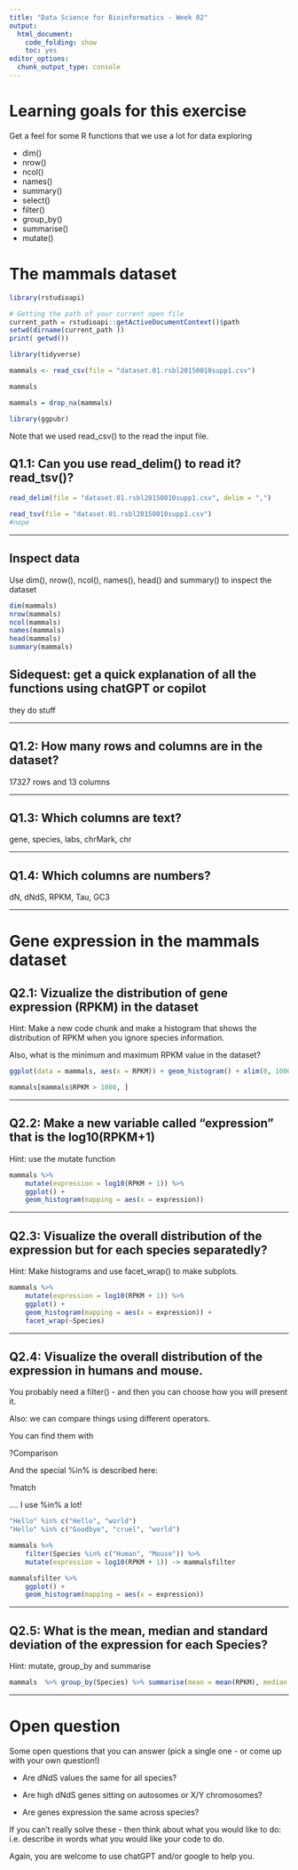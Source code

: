 ```yaml
---
title: "Data Science for Bioinformatics - Week 02"
output: 
  html_document:
    code_folding: show
    toc: yes
editor_options: 
  chunk_output_type: console
---
```


# Learning goals for this exercise

Get a feel for some R functions that we use a lot for data exploring
 
 * dim()
 * nrow()
 * ncol()
 * names()
 * summary()
 * select()
 * filter()
 * group_by()
 * summarise()
 * mutate()

# The mammals dataset

```r
library(rstudioapi)

# Getting the path of your current open file
current_path = rstudioapi::getActiveDocumentContext()$path 
setwd(dirname(current_path ))
print( getwd())

library(tidyverse)

mammals <- read_csv(file = "dataset.01.rsbl20150010supp1.csv")

mammals

```

```r
mammals = drop_na(mammals)
```

```r
library(ggpubr)
```

Note that we used read_csv() to the read the input file.

## Q1.1: Can you use read_delim() to read it? read_tsv()?

```r
read_delim(file = "dataset.01.rsbl20150010supp1.csv", delim = ",")

read_tsv(file = "dataset.01.rsbl20150010supp1.csv")
#nope
```

---

## Inspect data

Use dim(), nrow(), ncol(), names(), head() and summary() to inspect the dataset
```r
dim(mammals)
nrow(mammals)
ncol(mammals)
names(mammals)
head(mammals)
summary(mammals)
```

## Sidequest: get a quick explanation of all the functions using chatGPT or copilot

they do stuff

---

## Q1.2: How many rows and columns are in the dataset?

17327 rows and 13 columns

---


## Q1.3: Which columns are text?

gene, species, labs, chrMark, chr


---

## Q1.4: Which columns are numbers?
 dN, dNdS, RPKM, Tau, GC3

---

# Gene expression in the mammals dataset

## Q2.1: Vizualize the distribution of gene expression (RPKM) in the dataset

Hint: Make a new code chunk and make a histogram that shows the distribution of RPKM when you ignore species information.

Also, what is the minimum and maximum RPKM value in the dataset?

```r
ggplot(data = mammals, aes(x = RPKM)) + geom_histogram() + xlim(0, 1000)
```
```r
mammals[mammals$RPKM > 1000, ]
```

---

## Q2.2: Make a new variable called "expression" that is the log10(RPKM+1)

Hint: use the mutate function


```r
mammals %>%
	mutate(expression = log10(RPKM + 1)) %>%
	ggplot() +
	geom_histogram(mapping = aes(x = expression))
```

---

## Q2.3: Visualize the overall distribution of the expression but for each species separatedly?

Hint: Make histograms and use facet_wrap() to make subplots.

```r
mammals %>%
	mutate(expression = log10(RPKM + 1)) %>%
	ggplot() +
	geom_histogram(mapping = aes(x = expression)) +
	facet_wrap(~Species)
```



---

## Q2.4: Visualize the overall distribution of the expression in humans and mouse.

You probably need a filter() - and then you can choose how you will present it.

Also: we can compare things using different operators.

You can find them with

?Comparison

And the special %in% is described here:

?match

.... I use %in% a lot!


```r

"Hello" %in% c("Hello", "world")
"Hello" %in% c("Goodbye", "cruel", "world")

```

```r
mammals %>%
	filter(Species %in% c("Human", "Mouse")) %>%
	mutate(expression = log10(RPKM + 1)) -> mammalsfilter
```

```r
mammalsfilter %>%
	ggplot() +
	geom_histogram(mapping = aes(x = expression))
```

---

## Q2.5: What is the mean, median and standard deviation of the expression for each Species?

Hint: mutate, group_by and summarise

```r
mammals  %>% group_by(Species) %>% summarise(mean = mean(RPKM), median = median(RPKM), sd = sd(RPKM))
```
---



# Open question

Some open questions that you can answer (pick a single one - or come up with your own question!)

 * Are dNdS values the same for all species?

 * Are high dNdS genes sitting on autosomes or X/Y chromosomes?

 * Are genes expression the same across species?

If you can't really solve these - then think about what you would like to do: i.e. describe in words what you would like your code to do.

Again, you are welcome to use chatGPT and/or google to help you.





